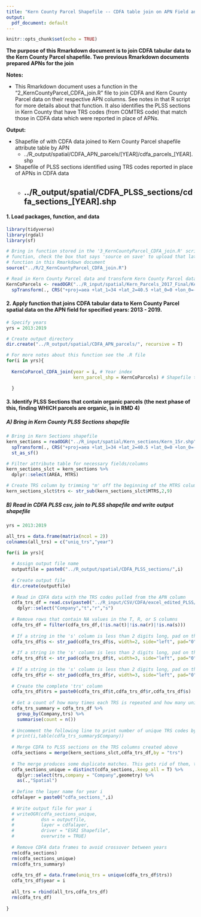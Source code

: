 ```yaml
---
title: "Kern County Parcel Shapefile -- CDFA table join on APN Field and CDFA TRS section ID"
output:
  pdf_document: default
---
```


```r
knitr::opts_chunk$set(echo = TRUE)
```

**The purpose of this Rmarkdown document is to join CDFA tabular data to the Kern County Parcel shapefile. Two previous Rmarkdown documents prepared APNs for the join**

**Notes:** 

* This Rmarkdown document uses a function in the "2_KernCountyParcel_CDFA_join.R" file to join CDFA and Kern County Parcel data on their respective APN columns. See notes in that R script for more details about that function. It also identifies the PLSS sections in Kern County that have TRS codes (from COMTRS code) that match those in CDFA data which were reported in place of APNs. 

**Output:**

* Shapefile of with CDFA data joined to Kern County Parcel shapefile attribute table by APN
    - ../R_output/spatial/CDFA_APN_parcels/[YEAR]/cdfa_parcels_[YEAR].shp
    
* Shapefile of PLSS sections identified using TRS codes reported in place of APNs in CDFA data
    - ../R_output/spatial/CDFA_PLSS_sections/cdfa_sections_[YEAR].shp
---

#### 1. Load packages, function, and data
```r
library(tidyverse) 
library(rgdal) 
library(sf) 

# Bring in function stored in the '3_KernCountyParcel_CDFA_join.R' script. If editing that 
# function, check the box that says 'source on save' to upload that latest version of the 
# function in this Rmarkdown document
source("../R/2_KernCountyParcel_CDFA_join.R")

# Read in Kern County Parcel data and transform Kern County Parcel data into the correct CRS for project. CA Teale Albers 2011
KernCoParcels <- readOGR("../R_input/spatial/Kern_Parcels_2017_Final/Kern_Parcels_2017_Final.shp") %>% 
  spTransform(., CRS("+proj=aea +lat_1=34 +lat_2=40.5 +lat_0=0 +lon_0=-120 +x_0=0 +y_0=-4000000 +ellps=GRS80 +datum=NAD83 +units=m +no_defs "))

```

#### 2. Apply function that joins CDFA tabular data to Kern County Parcel spatial data on the APN field for specified years: 2013 - 2019. 
```r

# Specify years 
yrs = 2013:2019

# Create output directory
dir.create("../R_output/spatial/CDFA_APN_parcels/", recursive = T)

# For more notes about this function see the .R file
for(i in yrs){
  
  KernCoParcel_CDFA_join(year = i, # Year index
                         kern_parcel_shp = KernCoParcels) # Shapefile to be used

  }
```

#### 3. Identify PLSS Sections that contain organic parcels (the next phase of this, finding WHICH parcels are organic, is in RMD 4)

##### A) Bring in Kern County PLSS Sections shapefile
```r

# Bring in Kern Sections shapefile
kern_sections = readOGR("../R_input/spatial/Kern_sections/Kern_15r.shp")%>% 
  spTransform(., CRS("+proj=aea +lat_1=34 +lat_2=40.5 +lat_0=0 +lon_0=-120 +x_0=0 +y_0=-4000000 +ellps=GRS80 +datum=NAD83 +units=m +no_defs ")) %>% 
  st_as_sf()

# Filter attribute table for necessary fields/columns
kern_sections_slct = kern_sections %>% 
  dplyr::select(AREA, MTRS)

# Create TRS column by trimming "m' off the beginning of the MTRS column values
kern_sections_slct$trs <- str_sub(kern_sections_slct$MTRS,2,9)

```

##### B) Read in CDFA PLSS csv, join to PLSS shapefile and write output shapefile
```r

yrs = 2013:2019

all_trs = data.frame(matrix(ncol = 2))
colnames(all_trs) = c("uniq_trs","year")

for(i in yrs){
  
  # Assign output file name
  outputfile = paste0("../R_output/spatial/CDFA_PLSS_sections/",i)
  
  # Create output file
  dir.create(outputfile)
  
  # Read in CDFA data with the TRS codes pulled from the APN column
  cdfa_trs_df = read.csv(paste0("../R_input/CSV/CDFA/excel_edited_PLSS/cdfa_trs_",i,".csv")) %>% 
    dplyr::select("Company","t","r","s") 
  
  # Remove rows that contain NA values in the T, R, or S columns
  cdfa_trs_df = filter(cdfa_trs_df,(!is.na(t)|!is.na(r)|!is.na(s)))
  
  # If a string in the 's' column is less than 2 digits long, pad on the left side with a 0
  cdfa_trs_df$s <- str_pad(cdfa_trs_df$s, width=2, side="left", pad="0")
   
  # If a string in the 's' column is less than 2 digits long, pad on the left side with a 0
  cdfa_trs_df$t <- str_pad(cdfa_trs_df$t, width=3, side="left", pad="0")
  
  # If a string in the 's' column is less than 2 digits long, pad on the left side with a 0
  cdfa_trs_df$r <- str_pad(cdfa_trs_df$r, width=3, side="left", pad="0")
  
  # Create the complete 'trs' column
  cdfa_trs_df$trs = paste0(cdfa_trs_df$t,cdfa_trs_df$r,cdfa_trs_df$s)
  
  # Get a count of how many times each TRS is repeated and how many unique codes there are
  cdfa_trs_summary = cdfa_trs_df %>%
    group_by(Company,trs) %>%
    summarise(count = n())
  
  # Uncomment the following line to print number of unique TRS codes by year
  # print(i,table(cdfa_trs_summary$Company))
  
  # Merge CDFA to PLSS sections on the TRS columns created above
  cdfa_sections = merge(kern_sections_slct,cdfa_trs_df,by = "trs")
  
  # The merge produces some duplicate matches. This gets rid of them, then cleans up the data.frame and turns it back into a Spatial Polygons file
  cdfa_sections_unique = distinct(cdfa_sections,.keep_all = T) %>% 
    dplyr::select(trs,company = "Company",geometry) %>% 
    as(.,"Spatial")
  
  # Define the layer name for year i
  cdfalayer = paste0("cdfa_sections_",i)
  
  # Write output file for year i
  # writeOGR(cdfa_sections_unique,
  #          dsn = outputfile,
  #          layer = cdfalayer,
  #          driver = "ESRI Shapefile",
  #          overwrite = TRUE)
  
  # Remove CDFA data frames to avoid crossover between years
  rm(cdfa_sections)
  rm(cdfa_sections_unique)
  rm(cdfa_trs_summary)
  
  cdfa_trs_df = data.frame(uniq_trs = unique(cdfa_trs_df$trs))
  cdfa_trs_df$year = i
  
  all_trs = rbind(all_trs,cdfa_trs_df)
  rm(cdfa_trs_df)
  
}

```

